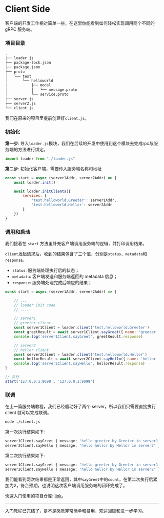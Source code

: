 # Client Side

客户端的开发工作相对简单一些，在这里你能看到如何轻松实现调用两个不同的 gRPC 服务端。

### 项目目录

```bash filename="Terminal" {13}
.
├── loader.js
├── package-lock.json
├── package.json
├── proto
│   └── test
│       └── helloworld
│           ├── model
│           │   └── message.proto
│           └── service.proto
├── server.js
├── server2.js
└── client.js
```

我们在原来的项目里提前创建好`client.js`。

### 初始化

**第一步**: 导入`loader.js`模块，我们在后续的开发中使用到这个模块去完成rpc与服务端的方法进行绑定。

```js filename="./client.js"
import loader from "./loader.js"
```

**第二步**: 初始化客户端，需要传入服务端名称和地址

```js filename="./client.js"
const start = async (server1Addr, server2Addr) => {
    await loader.init()

    await loader.initClients({
        services: {
            'test.helloworld.Greeter': server1Addr,
            'test.helloworld.Hellor': server2Addr
        }
    })
}
```

### 调用和启动

我们接着在 `start` 方法里补充客户端调用服务端的逻辑，并打印调用结果。

`client`发起请求后，收到的结果包含了三个值，分别是`status`、`metadata`和`response`。
- `status`: 服务端处理执行后的状态；
- `metadata`: 客户端发送和服务端返回的 metadata 信息；
- `response`: 服务端处理完成后响应的结果；

```js filename="./client.js"
const start = async (server1Addr, server2Addr) => {

    // ...
    // loader init code
    // ....

    // server1
    // greeter client
    const server1Client = loader.client('test.helloworld.Greeter')
    const greetResult = await server1Client.sayGreet({ name: 'greeter' })
    console.log('server1Client.sayGreet', greetResult.response)

    // server2
    // hellor client
    const server2Client = loader.client('test.helloworld.Hellor')
    const hellorResult = await server2Client.sayHello({ name: 'hellor' })
    console.log('server2Client.sayHello', hellorResult.response)
}

// 执行
start('127.0.0.1:9098', '127.0.0.1:9099')
```

### 联调

在上一篇服务端教程，我们已经启动好了两个 server，所以我们只需要直接执行 client 就可以完成联调。

```bash filename="Terminal"
node ./client.js
```

第一次执行结果如下:

```bash filename="Terminal"
server1Client.sayGreet { message: 'hello greeter by Greeter in server1', count: 1 }
server2Client.sayHello { message: 'hello hellor by Hellor in server2' }
```

第二次执行结果如下:

```bash filename="Terminal"
server1Client.sayGreet { message: 'hello greeter by Greeter in server1', count: 2 }
server2Client.sayHello { message: 'hello hellor by Hellor in server2' }
```

我们能看到两次结果都是正常返回，其中`sayGreet`中的`count`，在第二次执行后累加为2，符合预期，也说明这次客户端调用服务端的闭环完成了。

快速入门使用的项目仓库: [link](https://github.com/chakhsu/grpcity-basic-demo)。

---

入门教程已完结了，是不是感觉非常简单和易用，欢迎回顾和进一步学习。
